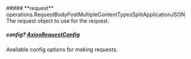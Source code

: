 
<Collapsible>
    ##### **request** operations.RequestBodyPostMultipleContentTypesSplitApplicationJSON
    The request object to use for the request.
    <Collapsible.Break/>
    <RequestBodyPostMultipleContentTypesSplitApplicationJSON/>
</Collapsible>

##### **config?** [AxiosRequestConfig](https://axios-http.com/docs/req_config)
Available config options for making requests.

